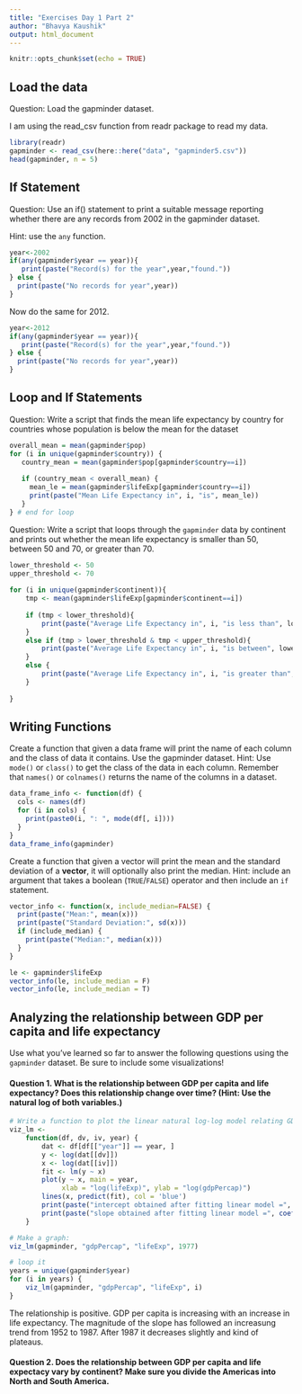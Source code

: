 ```yaml
---
title: "Exercises Day 1 Part 2"
author: "Bhavya Kaushik"
output: html_document
---
```


```r
knitr::opts_chunk$set(echo = TRUE)
```

## Load the data
Question: Load the gapminder dataset.

I am using the read_csv function from readr package to read my data.

```r
library(readr)
gapminder <- read_csv(here::here("data", "gapminder5.csv"))
head(gapminder, n = 5)
```

## If Statement 

Question: Use an if() statement to print a suitable message reporting whether there are any records from 2002 in the gapminder dataset. 

Hint: use the `any` function.

```r
year<-2002
if(any(gapminder$year == year)){
   print(paste("Record(s) for the year",year,"found."))
} else {
  print(paste("No records for year",year))
}
```

Now do the same for 2012.

```r
year<-2012
if(any(gapminder$year == year)){
   print(paste("Record(s) for the year",year,"found."))
} else {
  print(paste("No records for year",year))
}
```

## Loop and If Statements

Question: Write a script that finds the mean life expectancy by country for countries whose population is below the mean for the dataset

```r
overall_mean = mean(gapminder$pop)
for (i in unique(gapminder$country)) {
   country_mean = mean(gapminder$pop[gapminder$country==i])
   
   if (country_mean < overall_mean) {
     mean_le = mean(gapminder$lifeExp[gapminder$country==i])
     print(paste("Mean Life Expectancy in", i, "is", mean_le))
   } 
} # end for loop
```

Question: Write a script that loops through the `gapminder` data by continent and prints out whether the mean life expectancy is smaller than 50, between 50 and 70, or greater than 70.

```r
lower_threshold <- 50
upper_threshold <- 70
 
for (i in unique(gapminder$continent)){
    tmp <- mean(gapminder$lifeExp[gapminder$continent==i])
    
    if (tmp < lower_threshold){
        print(paste("Average Life Expectancy in", i, "is less than", lower_threshold))
    }
    else if (tmp > lower_threshold & tmp < upper_threshold){
        print(paste("Average Life Expectancy in", i, "is between", lower_threshold, "and", upper_threshold))
    }
    else {
        print(paste("Average Life Expectancy in", i, "is greater than", upper_threshold))
    }
   
}
```

## Writing Functions

Create a function that given a data frame will print the name of each column and the class of data it contains. Use the gapminder dataset.  Hint: Use `mode()` or `class()` to get the class of the data in each column. Remember that `names()` or `colnames()` returns the name of the columns in a dataset.

```r
data_frame_info <- function(df) {
  cols <- names(df)
  for (i in cols) {
    print(paste0(i, ": ", mode(df[, i])))
  }
}
data_frame_info(gapminder)
```

Create a function that given a vector will print the mean and the standard deviation of a **vector**, it will optionally also print the median. Hint: include an argument that takes a boolean (`TRUE`/`FALSE`) operator and then include an `if` statement.

```r
vector_info <- function(x, include_median=FALSE) {
  print(paste("Mean:", mean(x)))
  print(paste("Standard Deviation:", sd(x)))
  if (include_median) {
    print(paste("Median:", median(x)))
  }
}

le <- gapminder$lifeExp
vector_info(le, include_median = F)
vector_info(le, include_median = T)
```

## Analyzing the relationship between GDP per capita and life expectancy

Use what you've learned so far to answer the following questions using the `gapminder` dataset. Be sure to include some visualizations!

#### Question 1. What is the relationship between GDP per capita and life expectancy? Does this relationship change over time? (Hint: Use the natural log of both variables.)

```r
# Write a function to plot the linear natural log-log model relating GDP per capita to life expectancy 
viz_lm <-
    function(df, dv, iv, year) {
        dat <- df[df[["year"]] == year, ]
        y <- log(dat[[dv]])
        x <- log(dat[[iv]])
        fit <- lm(y ~ x)
        plot(y ~ x, main = year,
             xlab = "log(lifeExp)", ylab = "log(gdpPercap)")
        lines(x, predict(fit), col = 'blue')
        print(paste("intercept obtained after fitting linear model =", coef(fit)[1]))
        print(paste("slope obtained after fitting linear model =", coef(fit)[2]))
    }
```

```r
# Make a graph:
viz_lm(gapminder, "gdpPercap", "lifeExp", 1977)
```

```r
# loop it
years = unique(gapminder$year)
for (i in years) {
    viz_lm(gapminder, "gdpPercap", "lifeExp", i)
}
```
The relationship is positive. GDP per capita is increasing with an increase in life expectancy.
The magnitude of the slope has followed an increasung trend from 1952 to 1987. After 1987 it decreases slightly and kind of plateaus.


#### Question 2. Does the relationship between GDP per capita and life expectacy vary by continent? Make sure you divide the Americas into North and South America.

```r

```